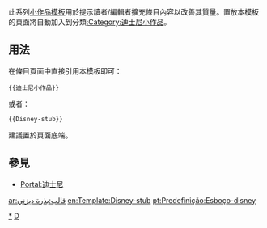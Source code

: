 <includeonly></includeonly><noinclude>{{template doc page viewed directly}}</noinclude>
<!-- 在本行下編輯模板說明 -->
此系列[[:Category:小作品模板|小作品模板]]用於提示讀者/編輯者擴充條目內容以改善其質量。置放本模板的頁面將自動加入到分類[[:Category:迪士尼小作品]]。
== 用法 ==
在條目頁面中直接引用本模板即可：
<pre>{{迪士尼小作品}}
</pre>
或者：
<pre>{{Disney-stub}}
</pre>
建議置於頁面底端。
== 參見 ==
* [[Portal:迪士尼]]
<includeonly>
<!-- 本行下加入模板的分類 -->
[[Category:迪士尼小作品|*]]
[[Category:ACG小作品模板|D]]
<!-- 本行下加入模板的跨語言鏈接 -->
[[ar:قالب:بذرة ديزني]]
[[en:Template:Disney-stub]]
[[pt:Predefinição:Esboço-disney]]
</includeonly>